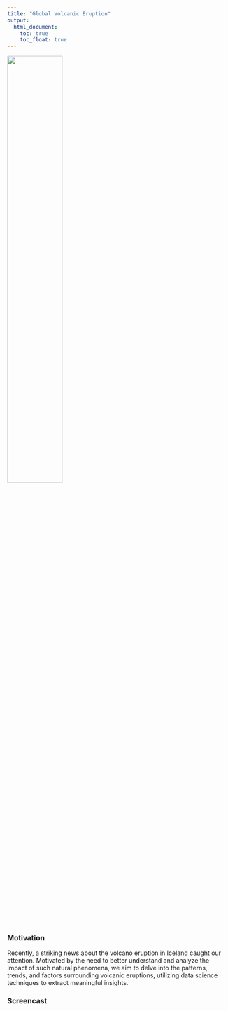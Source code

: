 ```yaml
---
title: "Global Volcanic Eruption"
output: 
  html_document:
    toc: true
    toc_float: true
---
```


<img src="images/volcano.webp" style="width:50%" class="center">

<br>

### Motivation

Recently, a striking news about the volcano eruption in Iceland caught our attention. Motivated by the need to better understand and analyze the impact of such natural phenomena, we aim to delve into the patterns, trends, and factors surrounding volcanic eruptions, utilizing data science techniques to extract meaningful insights.

### Screencast



